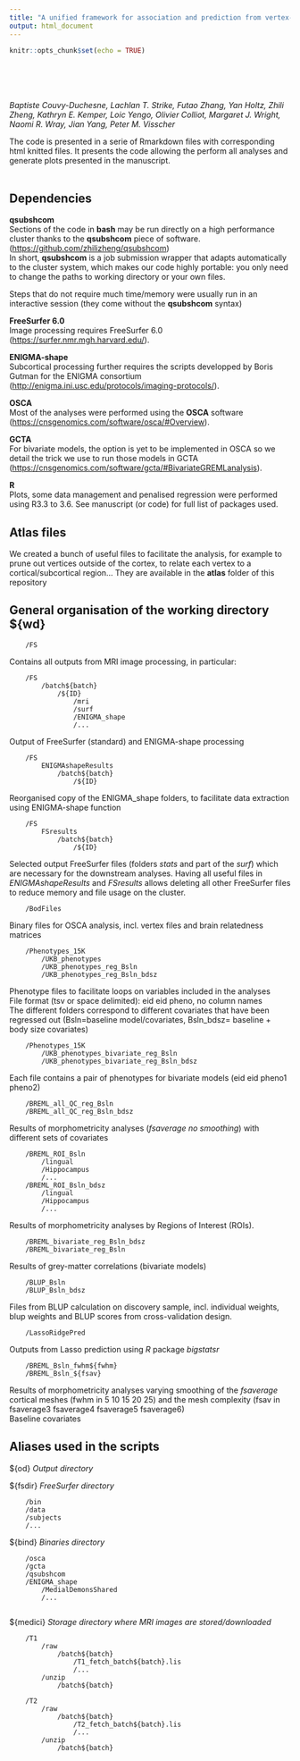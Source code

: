 ```yaml
---
title: "A unified framework for association and prediction from vertex-wise grey-matter structure"
output: html_document
---
```


```r
knitr::opts_chunk$set(echo = TRUE)
```

\
\
\
\
*Baptiste Couvy-Duchesne, Lachlan T. Strike, Futao Zhang, Yan Holtz, Zhili Zheng, Kathryn E. Kemper, Loic Yengo, Olivier Colliot, Margaret J. Wright, Naomi R. Wray, Jian Yang, Peter M. Visscher*
 
The code is presented in a serie of Rmarkdown files with corresponding html knitted files. It presents the code allowing the perform all analyses and generate plots presented in the manuscript.   
\

## Dependencies 

**qsubshcom**\
Sections of the code in **bash** may be run directly on a high performance cluster thanks to the **qsubshcom** piece of software. (<https://github.com/zhilizheng/qsubshcom>)  
In short, **qsubshcom** is a job submission wrapper that adapts automatically to the cluster system, which makes our code highly portable: you only need to change the paths to working directory or your own files. 

Steps that do not require much time/memory were usually run in an interactive session (they come without the **qsubshcom** syntax) 

**FreeSurfer 6.0**\
Image processing requires FreeSurfer 6.0 (<https://surfer.nmr.mgh.harvard.edu/>). 

**ENIGMA-shape**\
Subcortical processing further requires the scripts developped by Boris Gutman for the ENIGMA consortium (<http://enigma.ini.usc.edu/protocols/imaging-protocols/>).

**OSCA**\
Most of the analyses were performed using the **OSCA** software (<https://cnsgenomics.com/software/osca/#Overview>). 

**GCTA**\
For bivariate models, the option is yet to be implemented in OSCA so we detail the trick we use to run those models in GCTA (<https://cnsgenomics.com/software/gcta/#BivariateGREMLanalysis>).

**R**\
Plots, some data management and penalised regression were performed using R3.3 to 3.6. See manuscript (or code) for full list of packages used.

## Atlas files

We created a bunch of useful files to facilitate the analysis, for example to prune out vertices outside of the cortex, to relate each vertex to a cortical/subcortical region... They are available in the **atlas** folder of this repository
 
## General organisation of the working directory ${wd}

		/FS	
Contains all outputs from MRI image processing, in particular:  

		/FS								
			/batch${batch}				
				/${ID}
					/mri
					/surf
					/ENIGMA_shape
					/...
Output of FreeSurfer (standard) and ENIGMA-shape processing
		
		/FS			
			ENIGMAshapeResults			
				/batch${batch}
					/${ID}
Reorganised copy of the ENIGMA_shape folders, to facilitate data extraction using ENIGMA-shape function

		/FS
			FSresults
				/batch${batch}
					/${ID}					
Selected output FreeSurfer files (folders *stats* and part of the *surf*) which are necessary for the downstream analyses. Having all useful files in *ENIGMAshapeResults* and *FSresults* allows deleting all other FreeSurfer files to reduce memory and file usage on the cluster. 

		/BodFiles						
Binary files for OSCA analysis, incl. vertex files and brain relatedness matrices

		/Phenotypes_15K
			/UKB_phenotypes
			/UKB_phenotypes_reg_Bsln
			/UKB_phenotypes_reg_Bsln_bdsz
Phenotype files to facilitate loops on variables included in the analyses		
File format (tsv or space delimited): eid eid pheno, no column names  
The different folders correspond to different covariates that have been regressed out (Bsln=baseline model/covariates, Bsln_bdsz= baseline + body size covariates) 

		/Phenotypes_15K
			/UKB_phenotypes_bivariate_reg_Bsln
			/UKB_phenotypes_bivariate_reg_Bsln_bdsz
Each file contains a pair of phenotypes for bivariate models (eid eid pheno1 pheno2)  			
			
		/BREML_all_QC_reg_Bsln
		/BREML_all_QC_reg_Bsln_bdsz
Results of morphometricity analyses (*fsaverage no smoothing*) with different sets of covariates

		/BREML_ROI_Bsln
			/lingual
			/Hippocampus
			/...
		/BREML_ROI_Bsln_bdsz
			/lingual
			/Hippocampus
			/...
Results of morphometricity analyses by Regions of Interest (ROIs). 		
		
		/BREML_bivariate_reg_Bsln_bdsz
		/BREML_bivariate_reg_Bsln
Results of grey-matter correlations (bivariate models)  

		/BLUP_Bsln
		/BLUP_Bsln_bdsz
Files from BLUP calculation on discovery sample, incl. individual weights, blup weights and BLUP scores from cross-validation design. 

		/LassoRidgePred
Outputs from Lasso prediction using *R* package *bigstatsr*
		 
		/BREML_Bsln_fwhm${fwhm}
		/BREML_Bsln_${fsav}
Results of morphometricity analyses varying smoothing of the *fsaverage* cortical meshes (fwhm in 5 10 15 20 25) and the mesh complexity (fsav in fsaverage3 fsaverage4 fsaverage5 fsaverage6)  
Baseline covariates  		
		
		
		
		
## Aliases used in the scripts

${od}		*Output directory* 

${fsdir}	*FreeSurfer directory* 

		/bin
		/data
		/subjects
		/...

${bind}		*Binaries directory*

		/osca
		/gcta
		/qsubshcom
		/ENIGMA_shape
			/MedialDemonsShared
			/...
		
${medici}	*Storage directory where MRI images are stored/downloaded*

		/T1
			/raw
				/batch${batch}
					/T1_fetch_batch${batch}.lis
					/...	
			/unzip
				/batch${batch}
		
		/T2
			/raw
				/batch${batch}
					/T2_fetch_batch${batch}.lis
					/...
			/unzip
				/batch${batch}		
			

